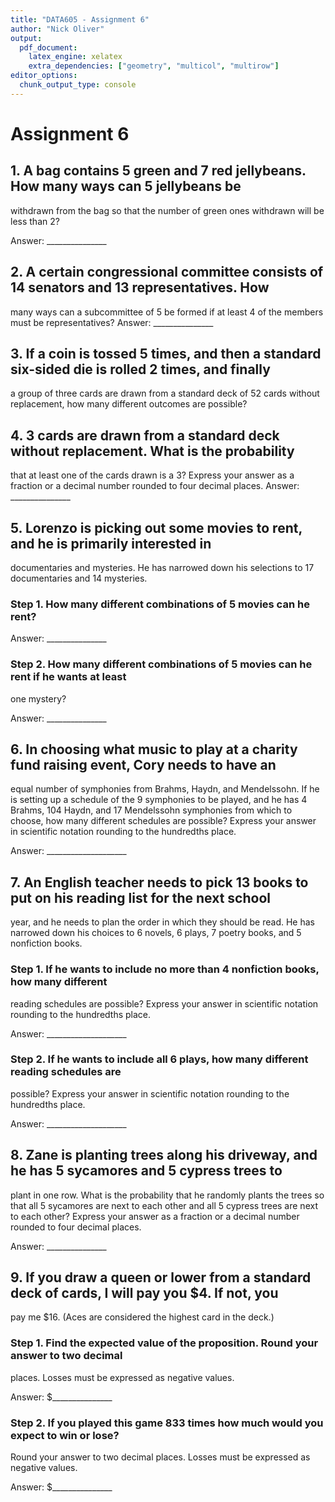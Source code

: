 ```yaml
---
title: "DATA605 - Assignment 6"
author: "Nick Oliver"
output:
  pdf_document:
    latex_engine: xelatex
    extra_dependencies: ["geometry", "multicol", "multirow"]
editor_options: 
  chunk_output_type: console
---
```


# Assignment 6

## 1. A bag contains 5 green and 7 red jellybeans. How many ways can 5 jellybeans be
withdrawn from the bag so that the number of green ones withdrawn will be less than
2?

Answer: _______________

## 2. A certain congressional committee consists of 14 senators and 13 representatives. How
many ways can a subcommittee of 5 be formed if at least 4 of the members must be
representatives?
Answer: _______________

## 3. If a coin is tossed 5 times, and then a standard six-sided die is rolled 2 times, and finally
a group of three cards are drawn from a standard deck of 52 cards without
replacement, how many different outcomes are possible?

## 4. 3 cards are drawn from a standard deck without replacement. What is the probability
that at least one of the cards drawn is a 3? Express your answer as a fraction or a
decimal number rounded to four decimal places.
Answer: _______________

## 5. Lorenzo is picking out some movies to rent, and he is primarily interested in
documentaries and mysteries. He has narrowed down his selections to 17
documentaries and 14 mysteries.

### Step 1. How many different combinations of 5 movies can he rent?

Answer: _______________

### Step 2. How many different combinations of 5 movies can he rent if he wants at least
one mystery?

Answer: _______________

## 6. In choosing what music to play at a charity fund raising event, Cory needs to have an
equal number of symphonies from Brahms, Haydn, and Mendelssohn. If he is setting up
a schedule of the 9 symphonies to be played, and he has 4 Brahms, 104 Haydn, and 17
Mendelssohn symphonies from which to choose, how many different schedules are
possible? Express your answer in scientific notation rounding to the hundredths place.

Answer: ____________________

## 7. An English teacher needs to pick 13 books to put on his reading list for the next school
year, and he needs to plan the order in which they should be read. He has narrowed
down his choices to 6 novels, 6 plays, 7 poetry books, and 5 nonfiction books.

### Step 1. If he wants to include no more than 4 nonfiction books, how many different
reading schedules are possible? Express your answer in scientific notation rounding to
the hundredths place.

Answer: ____________________

### Step 2. If he wants to include all 6 plays, how many different reading schedules are
possible? Express your answer in scientific notation rounding to the hundredths place.

Answer: ____________________

## 8. Zane is planting trees along his driveway, and he has 5 sycamores and 5 cypress trees to
plant in one row. What is the probability that he randomly plants the trees so that all 5
sycamores are next to each other and all 5 cypress trees are next to each other?
Express your answer as a fraction or a decimal number rounded to four decimal places.

Answer: _______________

## 9. If you draw a queen or lower from a standard deck of cards, I will pay you $4. If not, you
pay me $16. (Aces are considered the highest card in the deck.)

### Step 1. Find the expected value of the proposition. Round your answer to two decimal
places. Losses must be expressed as negative values.

Answer: $_______________

### Step 2. If you played this game 833 times how much would you expect to win or lose?
Round your answer to two decimal places. Losses must be expressed as negative
values.

Answer: $_______________
